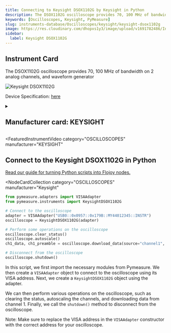 ```yaml
---
title: Connecting to Keysight DSOX1102G by Keysight in Python
description: The DSOX1102G oscilloscope provides 70, 100 MHz of bandwidth on 2 analog channels, and waveform generator
keywords: [Oscilloscopes, Keysight, PyMeasure]
slug: instruments-database/Oscilloscopes/keysight/keysight-dsox1102g
image: https://res.cloudinary.com/dhopxs1y3/image/upload/v1691782486/Instruments/Oscilloscopes/Keysight-DSOX1102G/Keysight-DSOX1102G.jpg
sidebar:
  label: Keysight DSOX1102G
---
```



## Instrument Card

The DSOX1102G oscilloscope provides 70, 100 MHz of bandwidth on 2 analog channels, and waveform generator

![Keysight DSOX1102G](https://res.cloudinary.com/dhopxs1y3/image/upload/v1691782486/Instruments/Oscilloscopes/Keysight-DSOX1102G/Keysight-DSOX1102G.jpg)

Device Specification: [here](https://www.keysight.com/us/en/assets/7018-05520/data-sheets/5992-1965.pdf)

<details style={{ marginTop: "15px"}}>
<summary><h2 style={{display:'inline'}}>Manufacturer card: KEYSIGHT</h2></summary>

![KEYSIGHT](https://res.cloudinary.com/dhopxs1y3/image/upload/v1692125973/Instruments/Vendor%20Logos/Keysight.png)

Keysight Technologies, or Keysight, is an American company that manufactures electronics test and measurement equipment and software

- Headquarters: USA
- Yearly Revenue (millions, USD): 5420
- Vendor Website: [here](https://www.keysight.com/us/en/home.html)

</details>


<FeaturedInstrumentVideo
  category="OSCILLOSCOPES"
  manufacturer="KEYSIGHT"
></FeaturedInstrumentVideo>

## Connect to the Keysight DSOX1102G in Python

[Read our guide for turning Python scripts into Flojoy nodes.](https://docs.flojoy.ai/contribution/blocks/custom-flojoy-block/)


<Tabs>
<TabItem value="Flojoy" label="Flojoy" className="flojoy-instrument-tabs">

<NodeCardCollection
  category="OSCILLOSCOPES"
  manufacturer="Keysight"
></NodeCardCollection>

</TabItem>
<TabItem value="PyMeasure" label="PyMeasure">

```python
from pymeasure.adapters import VISAAdapter
from pymeasure.instruments import KeysightDSOX1102G

# Connect to the oscilloscope
adapter = VISAAdapter("USB0::0x0957::0x179B::MY44012345::INSTR")
oscilloscope = KeysightDSOX1102G(adapter)

# Perform some operations on the oscilloscope
oscilloscope.clear_status()
oscilloscope.autoscale()
ch1_data, ch1_preamble = oscilloscope.download_data(source="channel1", points=2000)

# Disconnect from the oscilloscope
oscilloscope.shutdown()
```

In this script, we first import the necessary modules from Pymeasure. We then create a `VISAAdapter` object to connect to the oscilloscope using its VISA address. Next, we create a `KeysightDSOX1102G` object using the adapter.

We can then perform various operations on the oscilloscope, such as clearing the status, autoscaling the channels, and downloading data from channel 1. Finally, we call the `shutdown()` method to disconnect from the oscilloscope.

Note: Make sure to replace the VISA address in the `VISAAdapter` constructor with the correct address for your oscilloscope.

</TabItem>
</Tabs>
